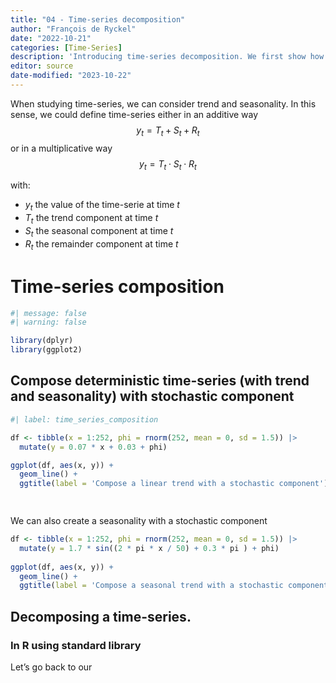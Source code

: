 ```yaml
---
title: "04 - Time-series decomposition"
author: "François de Ryckel"
date: "2022-10-21"
categories: [Time-Series]
description: 'Introducing time-series decomposition. We first show how to compose time-series using linear trend, seasonality and then white nosie.'
editor: source
date-modified: "2023-10-22"
---
```


When studying time-series, we can consider trend and seasonality.  In this sense, we could define time-series either in an additive way $$y_t = T_t + S_t + R_t$$ or  in a multiplicative way $$y_t = T_t \cdot S_t \cdot R_t$$ 

with: 


* $y_t$ the value of the time-serie at time $t$
* $T_t$ the trend component at time $t$
* $S_t$ the seasonal component at time $t$
* $R_t$ the remainder component at time $t$

# Time-series composition 

```r
#| message: false
#| warning: false

library(dplyr)
library(ggplot2)
```


## Compose deterministic time-series (with trend and seasonality) with stochastic component 

```r
#| label: time_series_composition

df <- tibble(x = 1:252, phi = rnorm(252, mean = 0, sd = 1.5)) |> 
  mutate(y = 0.07 * x + 0.03 + phi)

ggplot(df, aes(x, y)) + 
  geom_line() + 
  ggtitle(label = 'Compose a linear trend with a stochastic component')

  
```

We can also create a seasonality with a stochastic component 

```r
df <- tibble(x = 1:252, phi = rnorm(252, mean = 0, sd = 1.5)) |> 
  mutate(y = 1.7 * sin((2 * pi * x / 50) + 0.3 * pi ) + phi)
         
ggplot(df, aes(x, y)) + 
  geom_line() + 
  ggtitle(label = 'Compose a seasonal trend with a stochastic component')
```

## Decomposing a time-series. 

### In R using standard library

Let's go back to our 

